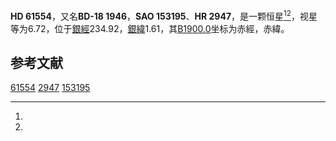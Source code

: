{{Starbox begin
| name = HD 61554
}}
{{Starbox observe
| epoch = [[J2000.0|J2000.0]]
| constell = {{星座名待查}}<ref name=SIMBAD>{{cite web
 | url=http://simbad.u-strasbg.fr/simbad/sim-id?Ident=HR+2947
 | title =Pulsating variable Star
 | publisher=Centre de Données astronomiques de Strasbourg
 | work=SIMBAD
 | accessdate=2012-07-13}}</ref><ref name=DATA>{{cite web
 | url=http://vizier.u-strasbg.fr/viz-bin/VizieR-5?-out.add=.&-source=5050&-corr=PK=HR&-out.max=9999&HR=2947
 | title=VizieR Detailed Page
 | accessdate=2012-07-13
 | archive-date=2016-03-05
 | archive-url=https://web.archive.org/web/20160305023113/http://vizier.u-strasbg.fr/viz-bin/VizieR-5?-out.add=.&-source=5050&-corr=PK=HR&-out.max=9999&HR=2947
 | dead-url=no
 }}</ref>
| 星官 = 
| ra = {{RA|7|39|7.1}}<ref name=SIMBAD /><ref name=DATA />
| dec = {{DEC|-18|40|45}}<ref name=SIMBAD /><ref name=DATA />
| appmag_v = 6.72<ref name=SIMBAD /><ref name=DATA />
}}
{{Starbox character
| class = B6Vn<ref name=SIMBAD /><ref name=DATA />
| b-v = -0.1<ref name=SIMBAD /><ref name=DATA />
| u-b = -0.5<ref name=SIMBAD /><ref name=DATA />
| r-i = <ref name=SIMBAD /><ref name=DATA />
| variable = 
}}
{{Starbox astrometry
| radial_v = -0.5
| prop_mo_ra = 36
| parallax = 
| p_error = 
}}
{{Starbox catalog
| names =BD-18 1946，[[SAO星表|SAO]] 153195，[[HD星表|HD]] 61554，[[HR星表|HR]] 2947}}
{{Starbox reference |Simbad=HR+2947}}
{{Starbox end}}

'''HD 61554'''，又名'''BD-18 1946'''，'''SAO 153195'''、'''HR 2947'''，是一颗恒星<ref name=SIMBAD /><ref name=DATA />，视星等为6.72，位于[[銀道座標系|銀經]]234.92，[[銀道座標系|銀緯]]1.61，其[[B1900.0|B1900.0]]坐标为赤經{{RA|7|34|40.8}}，赤緯{{DEC|-18|1.61|0}}。

== 参考文献 ==
{{reflist}}

{{star-stub}}

[[Category:HD和HDE天體|61554]]
[[Category:HR天體|2947]]
[[Category:SAO天體|153195]]